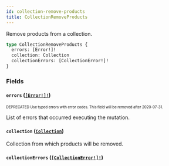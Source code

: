 ```yaml
---
id: collection-remove-products
title: CollectionRemoveProducts
---
```


Remove products from a collection.

```graphql
type CollectionRemoveProducts {
  errors: [Error!]!
  collection: Collection
  collectionErrors: [CollectionError!]!
}
```

### Fields

#### `errors` ([`[Error!]!`](/developer/api-reference/objects/error.mdx))

<sub><sup><span className="deprecatedTag">DEPRECATED</span> Use typed errors with error codes. This field will be removed after 2020-07-31.</sup></sub>

List of errors that occurred executing the mutation.

#### `collection` ([`Collection`](/developer/api-reference/objects/collection.mdx))

Collection from which products will be removed.

#### `collectionErrors` ([`[CollectionError!]!`](/developer/api-reference/objects/collection-error.mdx))
